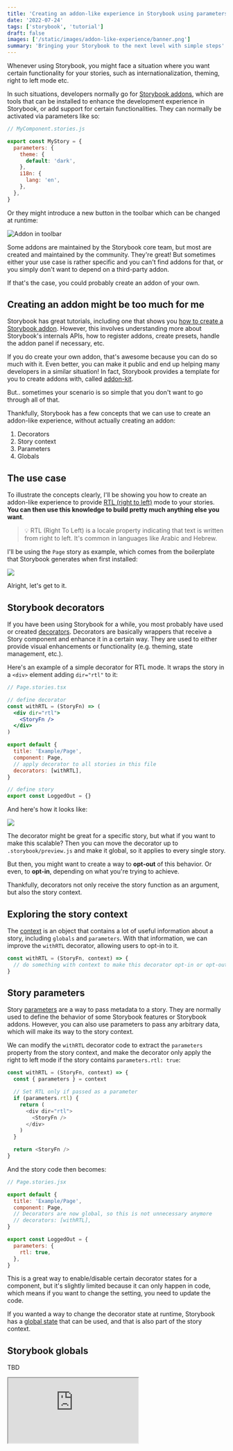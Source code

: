 ```yaml
---
title: 'Creating an addon-like experience in Storybook using parameters and globals'
date: '2022-07-24'
tags: ['storybook', 'tutorial']
draft: false
images: ['/static/images/addon-like-experience/banner.png']
summary: 'Bringing your Storybook to the next level with simple steps'
---
```


Whenever using Storybook, you might face a situation where you want certain functionality for your stories, such as internationalization, theming, right to left mode etc.

In such situations, developers normally go for [Storybook addons](https://storybook.js.org/addons/), which are tools that can be installed to enhance the development experience in Storybook, or add support for certain functionalities. They can normally be activated via parameters like so:

```js
// MyComponent.stories.js

export const MyStory = {
  parameters: {
    theme: {
      default: 'dark',
    },
    i18n: {
      lang: 'en',
    },
  },
}
```

Or they might introduce a new button in the toolbar which can be changed at runtime:

![Addon in toolbar](/static/images/addon-like-experience/addon-toolbar.png)

Some addons are maintained by the Storybook core team, but most are created and maintained by the community. They're great! But sometimes either your use case is rather specific and you can't find addons for that, or you simply don't want to depend on a third-party addon.

If that's the case, you could probably create an addon of your own.

## Creating an addon might be too much for me

Storybook has great tutorials, including one that shows you [how to create a Storybook addon](https://storybook.js.org/tutorials/create-an-addon/). However, this involves understanding more about Storybook's internals APIs, how to register addons, create presets, handle the addon panel if necessary, etc.

If you do create your own addon, that's awesome because you can do so much with it. Even better, you can make it public and end up helping many developers in a similar situation! In fact, Storybook provides a template for you to create addons with, called [addon-kit](https://github.com/storybookjs/addon-kit).

But.. sometimes your scenario is so simple that you don't want to go through all of that.

Thankfully, Storybook has a few concepts that we can use to create an addon-like experience, without actually creating an addon:

1. Decorators
2. Story context
3. Parameters
4. Globals

## The use case

To illustrate the concepts clearly, I'll be showing you how to create an addon-like experience to provide [RTL (right to left)](https://developer.mozilla.org/en-US/docs/Glossary/rtl) mode to your stories. **You can then use this knowledge to build pretty much anything else you want**.

> 💡 RTL (Right To Left) is a locale property indicating that text is written from right to left. It's common in languages like Arabic and Hebrew.

I'll be using the `Page` story as example, which comes from the boilerplate that Storybook generates when first installed:

![](/static/images/addon-like-experience/story-default.png)

Alright, let's get to it.

## Storybook decorators

If you have been using Storybook for a while, you most probably have used or created [decorators](https://storybook.js.org/docs/react/writing-stories/decorators). Decorators are basically wrappers that receive a Story component and enhance it in a certain way. They are used to either provide visual enhancements or functionality (e.g. theming, state management, etc.).

Here's an example of a simple decorator for RTL mode. It wraps the story in a `<div>` element adding `dir="rtl"` to it:

```jsx
// Page.stories.tsx

// define decorator
const withRTL = (StoryFn) => (
  <div dir="rtl">
    <StoryFn />
  </div>
)

export default {
  title: 'Example/Page',
  component: Page,
  // apply decorator to all stories in this file
  decorators: [withRTL],
}

// define story
export const LoggedOut = {}
```

And here's how it looks like:

![](/static/images/addon-like-experience/story-with-rtl.png)

The decorator might be great for a specific story, but what if you want to make this scalable? Then you can move the decorator up to `.storybook/preview.js` and make it global, so it applies to every single story.

But then, you might want to create a way to **opt-out** of this behavior. Or even, to **opt-in**, depending on what you're trying to achieve.

Thankfully, decorators not only receive the story function as an argument, but also the story context.

## Exploring the story context

The [context](https://storybook.js.org/docs/react/writing-stories/decorators#context-for-mocking) is an object that contains a lot of useful information about a story, including `globals` and `parameters`. With that information, we can improve the `withRTL` decorator, allowing users to opt-in to it.

```jsx
const withRTL = (StoryFn, context) => {
  // do something with context to make this decorator opt-in or opt-out
}
```

## Story parameters

Story [parameters](https://storybook.js.org/docs/react/writing-stories/parameters) are a way to pass metadata to a story. They are normally used to define the behavior of some Storybook features or Storybook addons. However, you can also use parameters to pass any arbitrary data, which will make its way to the story context.

We can modify the `withRTL` decorator code to extract the `parameters` property from the story context, and make the decorator only apply the right to left mode if the story contains `parameters.rtl: true`:

```js
const withRTL = (StoryFn, context) => {
  const { parameters } = context

  // Set RTL only if passed as a parameter
  if (parameters.rtl) {
    return (
      <div dir="rtl">
        <StoryFn />
      </div>
    )
  }

  return <StoryFn />
}
```

And the story code then becomes:

```jsx
// Page.stories.jsx

export default {
  title: 'Example/Page',
  component: Page,
  // Decorators are now global, so this is not unnecessary anymore
  // decorators: [withRTL],
}

export const LoggedOut = {
  parameters: {
    rtl: true,
  },
}
```

This is a great way to enable/disable certain decorator states for a component, but it's slightly limited because it can only happen in code, which means if you want to change the setting, you need to update the code.

If you wanted a way to change the decorator state at runtime, Storybook has a [global state](https://storybook.js.org/docs/react/writing-stories/globals) that can be used, and that is also part of the story context.

## Storybook globals

TBD

<iframe src="https://62e6a1f33aafd7bc933a7071-gvptdlivmi.chromatic.com/?path=/story/example-page--logged-out" />

<iframe
  width="560"
  height="315"
  src="https://62e6a1f33aafd7bc933a7071-gvptdlivmi.chromatic.com/?path=/story/example-page--logged-out"
  title="YouTube video player"
  frameBorder="0"
  allow="accelerometer; autoplay; clipboard-write; encrypted-media; gyroscope; picture-in-picture"
  allowFullScreen
/>

## Conclusion

If you want to know more about the potential of Storybook and how to use it effectively in React projects, I created a [course](https://www.newline.co/courses/storybook-for-react-apps) that goes from the basics to complex features, with lots of pro tips in between.
